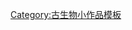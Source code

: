 {{Asbox
| image     = Quetzalcoatlus.jpg
| pix       = 40
| subject   = 
| qualifier = 與[[翼龍類]]相關
| category  = 翼龍類小作品
| tempsort  =  
| name      = Template:Pterosaur-stub
}}<noinclude>
[[Category:古生物小作品模板]]
</noinclude>